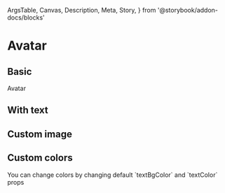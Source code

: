   ArgsTable,
  Canvas,
  Description,
  Meta,
  Story,
} from '@storybook/addon-docs/blocks'

<Meta title="Components/Avatar" component={Avatar} />

# Avatar

## Basic

<Description>Avatar</Description>

<Canvas>
  <Story name="Success">
    <Avatar />
  </Story>
  <Story name="Size">
    <Avatar size={48} />
  </Story>
</Canvas>

## With text

<Canvas>
  <Story name="Text">
    <Avatar text="Hello You" />
  </Story>
  <Story name="Text size">
    <Avatar text="Hello You" size={48} />
  </Story>
  <Story name="Text lock">
    <Avatar lock text="Hello You" />
  </Story>
  <Story name="Text lock and size">
    <Avatar lock text="Hello You" size={48} />
  </Story>
</Canvas>

## Custom image

<Canvas>
  <Story name="Image">
    <Avatar image={support} />
  </Story>
  <Story name="Image size">
    <Avatar image={support} size={48} />
  </Story>
</Canvas>

## Custom colors

<Description>
  You can change colors by changing default `textBgColor` and `textColor` props
</Description>

<Canvas>
  <Story name="Custom color">
    <Avatar text="Hello You" textBgColor="gray300" textColor="lightBlack" />
  </Story>
</Canvas>

<ArgsTable of={Avatar} />
